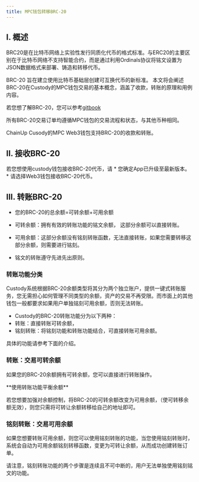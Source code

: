 ```yaml
---
title: MPC钱包转移BRC-20
---
```


## I. 概述

BRC20是在比特币网络上实验性发行同质化代币的格式标准。与ERC20的主要区别在于比特币网络不支持智能合约，而是通过利用Ordinals协议将铭文设置为JSON数据格式来部署、铸造和转移代币。

BRC-20 旨在建立使用比特币基础层创建可互换代币的新标准。 本文将会阐述BRC-20在Custody的MPC钱包交易的基本概念，涵盖了收款，转账的原理和用例内容。

若您想了解BRC-20，您可以参考[gitbook](https://layer1.gitbook.io/layer1-foundation/foundation/purpose)

所有BRC-20交易订单均遵循MPC钱包的交易流程和状态，与其他币种相同。

ChainUp Cusody的MPC Web3钱包支持BRC-20的收款和转账。

## II. 接收BRC-20

<Note>
若您想使用custody钱包接收BRC-20代币，请
* 您确定App已升级至最新版本。
* 请选择Web3钱包接收BRC-20代币。
</Note>


## III. 转账BRC-20


* 您的BRC-20的总余额=可转余额+可用余额

* 可转余额：拥有有效的转账功能的铭文余额， 这部分余额可以直接转账。

* 可用余额：这部分余额没有铭刻转账函数，无法直接转账，如果您需要转移这部分余额，则需要进行铭刻。

* 铭文的转账遵守先进先出原则。

### 转账功能分类

Custody系统根据BRC-20余额类型将其分为两个独立账户，提供一键式转账服务，您无需担心如何管理不同类型的余额，资产的交易不再受限。而市面上的其他钱包一般都要求如果用户单独铭刻可用余额，否则无法转账。

* Custody的BRC-20转账功能分为以下两种：
* 转账：直接转账可转余额，
* 铭刻转账：将铭刻功能和转账功能结合，可直接转账可用余额。

具体的功能请参考下面的介绍。

### 转账：交易可转余额
如果您的BRC-20余额拥有可转余额，您可以直接进行转账操作。

<Tip> 
**使用转账功能平衡余额**

若您想要加强对余额控制，将BRC-20的可转余额改变为可用余额，（使可转移余额无效），则您只需将可转让余额转移给自己的地址即可。
</Tip>



### 铭刻转账：交易可用余额

如果您想要转账可用余额，则您可以使用铭刻转账的功能，当您使用铭刻转账时，系统会自动为可用余额铭刻转移函数，变更为可转让余额，从而成功创建转账订单。

<Warning>
请注意，铭刻转账功能的两个步骤是连续且不可中断的，用户无法单独使用铭刻铭文的功能。
</Warning>
